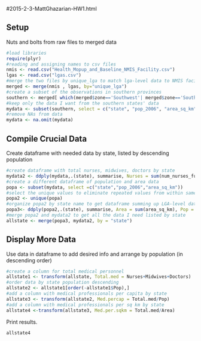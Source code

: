 #2015-2-3-MattGhazarian-HW1.html

Setup
---
Nuts and bolts from raw files to merged data
```r
#load libraries
require(plyr)
#reading and assigning names to csv files
nmis <- read.csv("Health_Mopup_and_Baseline_NMIS_Facility.csv")
lgas <- read.csv("lgas.csv")
#merge the two files by unique_lga to match lga-level data to NMIS facilities data
merged <- merge(nmis , lgas, by="unique_lga")
#create a subset of the observations in southern provinces
southern <- merged[ which(merged$zone=='Southwest'| merged$zone=='South-South'| merged$zone== 'Southeast'), ]
#keep only the data I want from the southern states' data
mydata <- subset(southern, select = c("state", "pop_2006", "area_sq_km","num_nurses_fulltime", "num_nursemidwives_fulltime", "num_doctors_fulltime"))
#remove NAs from data
mydata <- na.omit(mydata)
```

Compile Crucial Data
---
Create dataframe with needed data by state, listed by descending population
```r
#create dataframe with total nurses, midwives, doctors by state
mydata2 <- ddply(mydata,.(state), summarise, Nurses = sum(num_nurses_fulltime), Midwives = sum(num_nursemidwives_fulltime), Doctors = sum(num_doctors_fulltime))
#create a different dataframe of population and area data
popa <- subset(mydata, select =c("state","pop_2006","area_sq_km"))
#select the unique values to eliminate repeated values from within same state
popa2 <- unique(popa)
#organize popa2 by state name to get dataframe summing up LGA-level data to get state-level data
popa3<- ddply(popa2,.(state), summarise, Area = sum(area_sq_km), Pop = sum(pop_2006))
#merge popa2 and mydata2 to get all the data I need listed by state
allstate <- merge(popa3, mydata2, by = "state")
```

Display More Data
---
Use data in dataframe to add desired info and arrange by population (in descending order)
``` r
#create a column for total medical personnel
allstate1 <- transform(allstate, Total.med = Nurses+Midwives+Doctors)
#order data by state population descending 
allstate2 <- allstate1[order(-allstate1$Pop),] 
#add a column with medical professionals per capita by state
allstate3 <- transform(allstate2, Med.percap = Total.med/Pop)
#add a column with medical professionals per sq km by state
allstate4 <-transform(allstate3, Med.per.sqkm = Total.med/Area)
```

Print results.
```r
allstate4
```